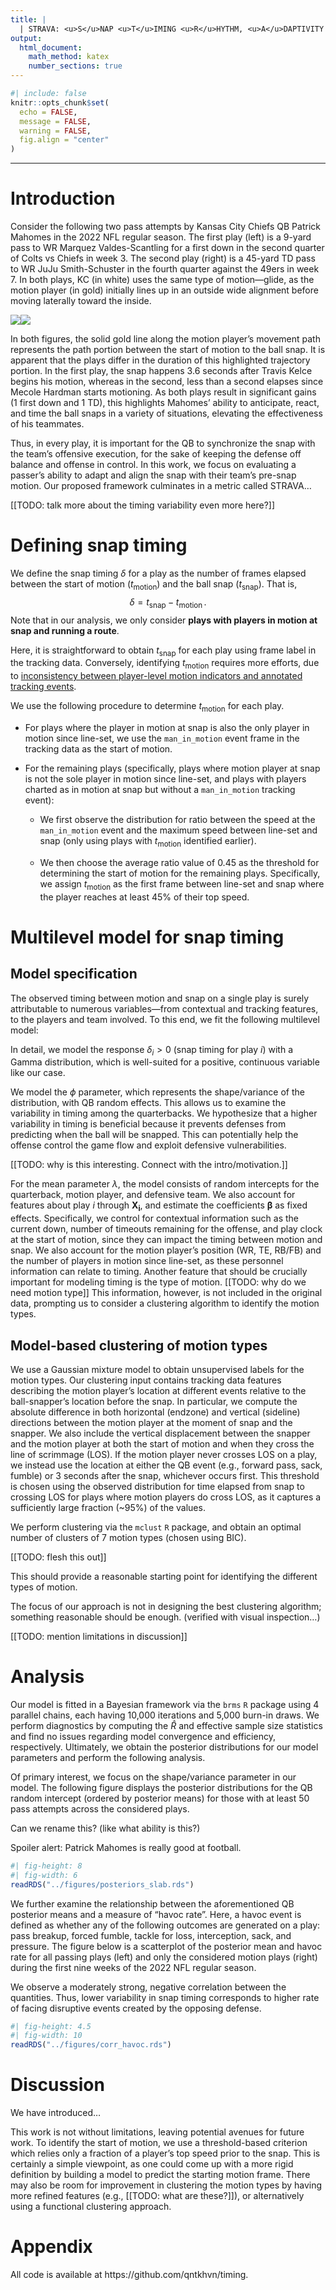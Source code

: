 ```yaml
---
title: |
  | STRAVA: <u>S</u>NAP <u>T</u>IMING <u>R</u>HYTHM, <u>A</u>DAPTIVITY & <u>VA</u>RIABILITY
output: 
  html_document: 
    math_method: katex
    number_sections: true
---
```


```r
#| include: false
knitr::opts_chunk$set(
  echo = FALSE,
  message = FALSE,
  warning = FALSE,
  fig.align = "center"
)
```

---

# Introduction

Consider the following two pass attempts by Kansas City Chiefs QB Patrick Mahomes in the 2022 NFL regular season.
The first play (left) is a 9-yard pass to WR Marquez Valdes-Scantling for a first down in the second quarter of Colts vs Chiefs in week 3.
The second play (right) is a 45-yard TD pass to WR JuJu Smith-Schuster in the fourth quarter against the 49ers in week 7.
In both plays, KC (in white) uses the same type of motion---glide, as the motion player (in gold) initially lines up in an outside wide alignment before moving laterally toward the inside.

:::: {style="display: flex;"}

::: {}

<center>
<img src="../figures/kelce_motion.gif">
</center>

:::

::: {}

<center>
<img src="../figures/hardman_motion.gif">
</center>


:::

::::

In both figures, the solid gold line along the motion player's movement path represents the path portion between the start of motion to the ball snap.
It is apparent that the plays differ in the duration of this highlighted trajectory portion.
In the first play, the snap happens 3.6 seconds after Travis Kelce begins his motion, whereas in the second, less than a second elapses since Mecole Hardman starts motioning.
As both plays result in significant gains (1 first down and 1 TD), this highlights Mahomes' ability to anticipate, react, and time the ball snaps in a variety of situations, elevating the effectiveness of his teammates.

Thus, in every play, it is important for the QB to synchronize the snap with the team's offensive execution, for the sake of keeping the defense off balance and offense in control.
In this work, we focus on evaluating a passer's ability to adapt and align the snap with their team's pre-snap motion.
Our proposed framework culminates in a metric called STRAVA...

[[TODO: talk more about the timing variability even more here?]]

<!-- dictate the tempo of a play and exploit defensive vulnerabilities. -->

<!-- Story:  -->

<!-- higher variability = good?, give defense different looks -->

<!-- vs always the same time / low var -> figure out when snaps are gonna be -> not good? (more "predictable") -->

<!-- don't want defense to know when you're snapping -->

<!-- wanna be deceptive? -->

<!-- varying the amount of time between motion and snap -->

<!-- correlate -->

<!-- low var -> higher sack/havoc rate -> more vulnerable -->

<!-- low var: easier to predict when the snap will be -->


# Defining snap timing

We define the snap timing $\delta$ for a play as the number of frames elapsed between the start of motion $(t_{\text{motion}})$ and the ball snap $(t_{\text{snap}})$.
That is,$$\delta = t_{\text{snap}} - t_{\text{motion}}\,.$$ 
Note that in our analysis, we only consider **plays with players in motion at snap and running a route**.

Here, it is straightforward to obtain $t_{\text{snap}}$ for each play using frame label in the tracking data.
Conversely, identifying $t_{\text{motion}}$ requires more efforts, due to [inconsistency between player-level motion indicators and annotated tracking events](https://www.kaggle.com/competitions/nfl-big-data-bowl-2025/discussion/543709).

We use the following procedure to determine $t_{\text{motion}}$ for each play. 

*   For plays where the player in motion at snap is also the only player in motion since line-set, we use the `man_in_motion` event frame in the tracking data as the start of motion.

*   For the remaining plays (specifically, plays where motion player at snap is not the sole player in motion since line-set, and plays with players charted as in motion at snap but without a `man_in_motion` tracking event):

    *   We first observe the distribution for ratio between the speed at the `man_in_motion` event and the maximum speed between line-set and snap (only using plays with $t_{\text{motion}}$ identified earlier). 

    *   We then choose the average ratio value of 0.45 as the threshold for determining the start of motion for the remaining plays. Specifically, we assign $t_{\text{motion}}$ as the first frame between line-set and snap where the player reaches at least 45% of their top speed.


# Multilevel model for snap timing

<!-- (based on EDA) -->

## Model specification

The observed timing between motion and snap on a single play is surely attributable to numerous variables---from contextual and tracking features, to the players and team involved.
To this end, we fit the following multilevel model:

\begin{align*}
  \delta_i  &\sim \textsf{Gamma}(\lambda_i, \phi_i) \\
  \log \lambda_i &=\alpha_{q[i],m[i],d[i]} + \boldsymbol{\beta X_i} \\
  \log \phi_i &=\alpha_{q[i]} \\
  \alpha_q  &\sim \textsf{Normal}(\mu_{\alpha_q}, \sigma^2_{\alpha_q}) && \small{\textrm{for quarterback}} &q &= 1, \dots, Q \\
  \alpha_m  &\sim \textsf{Normal}(\mu_{\alpha_m}, \sigma^2_{\alpha_m}) && \small{\textrm{for motion player}} &m &= 1, \dots, M \\
  \alpha_d  &\sim \textsf{Normal}(\mu_{\alpha_d}, \sigma^2_{\alpha_d}) && \small{\textrm{for defensive team}} &d &= 1, \dots, D \\
\end{align*}

In detail, we model the response $\delta_i > 0$ (snap timing for play $i$) with a Gamma distribution, which is well-suited for a positive, continuous variable like our case.

We model the $\phi$ parameter, which represents the shape/variance of the distribution, with QB random effects.
This allows us to examine the variability in timing among the quarterbacks.
We hypothesize that a higher variability in timing is beneficial because it prevents defenses from predicting when the ball will be snapped.
This can potentially help the offense control the game flow and exploit defensive vulnerabilities.

[[TODO: why is this interesting. Connect with the intro/motivation.]]

For the mean parameter $\lambda$, the model consists of random intercepts for the quarterback, motion player, and defensive team.
We also account for features about play $i$ through $\boldsymbol{X_i}$, and estimate the coefficients $\boldsymbol \beta$ as fixed effects.
Specifically, we control for contextual information such as the current down, number of timeouts remaining for the offense, and play clock at the start of motion, since they can impact the timing between motion and snap.
We also account for the motion player's position (WR, TE, RB/FB) and the number of players in motion since line-set, as these personnel information can relate to timing.
Another feature that should be crucially important for modeling timing is the type of motion.
[[TODO: why do we need motion type]]
This information, however, is not included in the original data, prompting us to consider a clustering algorithm to identify the motion types.

## Model-based clustering of motion types

We use a Gaussian mixture model to obtain unsupervised labels for the motion types.
Our clustering input contains tracking data features describing the motion player's location at different events relative to the ball-snapper's location before the snap.
In particular, we compute the absolute difference in both horizontal (endzone) and vertical (sideline) directions between the motion player at the moment of snap and the snapper.
We also include the vertical displacement between the snapper and the motion player at both the start of motion and when they cross the line of scrimmage (LOS).
If the motion player never crosses LOS on a play, we instead use the location at either the QB event (e.g., forward pass, sack, fumble) or 3 seconds after the snap, whichever occurs first.
This threshold is chosen using the observed distribution for time elapsed from snap to crossing LOS for plays where motion players do cross LOS, as it captures a sufficiently large fraction (~95%) of the values.

<!-- 
I prefer "snapper" to "center" here 
-->

We perform clustering via the `mclust` `R` package, and obtain an optimal number of clusters of 7 motion types (chosen using BIC).

[[TODO: flesh this out]]

This should provide a reasonable starting point for identifying the different types of motion.

The focus of our approach is not in designing the best clustering algorithm; something reasonable should be enough. (verified with visual inspection...)

[[TODO: mention limitations in discussion]]

<!-- 
a finite mixture of 7 ellipsoidal multivariate Gaussian distributions with varying volume, shape, and orientation (VVV model)
Once the clusters are identified, we can the label the motion types to add more context to our cluster assignments.
-->

# Analysis

Our model is fitted in a Bayesian framework via the `brms` `R` package using 4 parallel chains, each having 10,000 iterations and 5,000 burn-in draws.
We perform diagnostics by computing the $\widehat R$ and effective sample size statistics and find no issues regarding model convergence and efficiency, respectively.
Ultimately, we obtain the posterior distributions for our model parameters and perform the following analysis.

Of primary interest, we focus on the shape/variance parameter in our model.
The following figure displays the posterior distributions for the QB random intercept (ordered by posterior means) for those with at least 50 pass attempts across the considered plays.

Can we rename this? (like what ability is this?)

Spoiler alert: Patrick Mahomes is really good at football.

```r
#| fig-height: 8
#| fig-width: 6
readRDS("../figures/posteriors_slab.rds")
```



We further examine the relationship between the aforementioned QB posterior means and a measure of "havoc rate". 
Here, a havoc event is defined as whether any of the following outcomes are generated on a play: pass breakup, forced fumble, tackle for loss, interception, sack, and pressure.
The figure below is a scatterplot of the posterior mean and havoc rate for all passing plays (left) and only the considered motion plays (right) during the first nine weeks of the 2022 NFL regular season.

We observe a moderately strong, negative correlation between the quantities.
Thus, lower variability in snap timing corresponds to higher rate of facing disruptive events created by the opposing defense.


```r
#| fig-height: 4.5
#| fig-width: 10
readRDS("../figures/corr_havoc.rds")
```



<!-- passDefensed -->
<!-- forcedFumbleAsDefense -->
<!-- tackleForALoss -->
<!-- hadInterception -->
<!-- sackYardsAsDefense -->
<!-- causedPressure -->


# Discussion

We have introduced...



This work is not without limitations, leaving potential avenues for future work.
To identify the start of motion, we use a threshold-based criterion which relies only a fraction of a player's top speed prior to the snap.
This is certainly a simple viewpoint, as one could come up with a more rigid definition by building a model to predict the starting motion frame.
There may also be room for improvement in clustering the motion types by having more refined features (e.g., [[TODO: what are these?]]), or alternatively using a functional clustering approach.

# Appendix

All code is available at https://github.com/qntkhvn/timing.

<!-- STRAVA: <u>S</u>NAP <u>T</u>IMING <u>R</u>HYTHM, <u>A</u>DAPTIVITY & <u>VA</u>RIABILITY -->